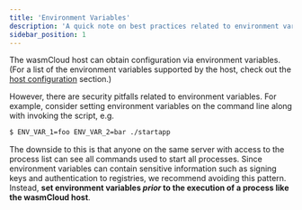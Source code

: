 ```yaml
---
title: 'Environment Variables'
description: 'A quick note on best practices related to environment variables'
sidebar_position: 1
---
```


<head>
  <meta name="robots" content="noindex" />
</head>

The wasmCloud host can obtain configuration via environment variables. (For a list of the environment variables supported by the host, check out the [host configuration](/docs/0.82/reference/host-config) section.)

However, there are security pitfalls related to environment variables. For example, consider setting environment variables on the command line along with invoking the script, e.g.

```bash
$ ENV_VAR_1=foo ENV_VAR_2=bar ./startapp
```

The downside to this is that anyone on the same server with access to the process list can see all commands used to start all processes. Since environment variables can contain sensitive information such as signing keys and authentication to registries, we recommend avoiding this pattern. Instead, **set environment variables _prior_ to the execution of a process like the wasmCloud host**.
